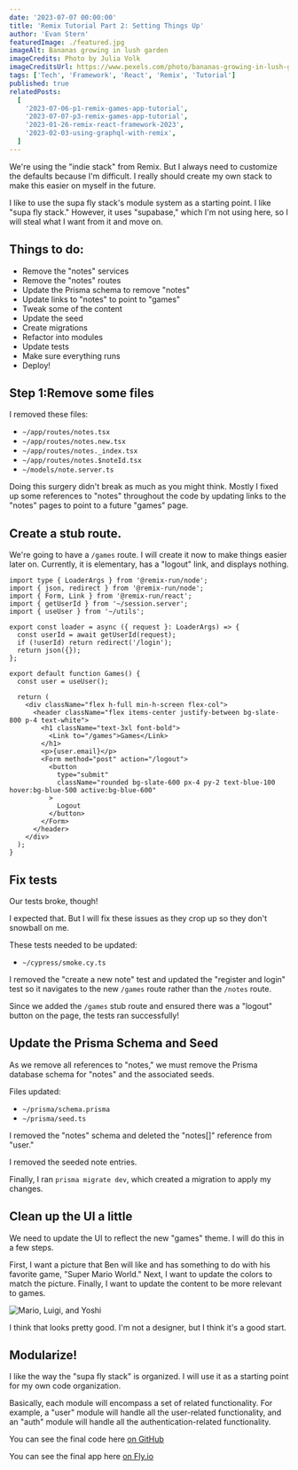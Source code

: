 ```yaml
---
date: '2023-07-07 00:00:00'
title: 'Remix Tutorial Part 2: Setting Things Up'
author: 'Evan Stern'
featuredImage: ./featured.jpg
imageAlt: Bananas growing in lush garden
imageCredits: Photo by Julia Volk
imageCreditsUrl: https://www.pexels.com/photo/bananas-growing-in-lush-garden-7292910/
tags: ['Tech', 'Framework', 'React', 'Remix', 'Tutorial']
published: true
relatedPosts:
  [
    '2023-07-06-p1-remix-games-app-tutorial',
    '2023-07-07-p3-remix-games-app-tutorial',
    '2023-01-26-remix-react-framework-2023',
    '2023-02-03-using-graphql-with-remix',
  ]
---
```


We're using the "indie stack" from Remix. But I always need to customize the defaults because I'm difficult. I really should create my own stack to make this easier on myself in the future.

I like to use the supa fly stack's module system as a starting point. I like "supa fly stack." However, it uses "supabase," which I'm not using here, so I will steal what I want from it and move on.

## Things to do:

- Remove the "notes" services
- Remove the "notes" routes
- Update the Prisma schema to remove "notes"
- Update links to "notes" to point to "games"
- Tweak some of the content
- Update the seed
- Create migrations
- Refactor into modules
- Update tests
- Make sure everything runs
- Deploy!

## Step 1:Remove some files

I removed these files:

- `~/app/routes/notes.tsx`
- `~/app/routes/notes.new.tsx`
- `~/app/routes/notes._index.tsx`
- `~/app/routes/notes.$noteId.tsx`
- `~/models/note.server.ts`

Doing this surgery didn't break as much as you might think. Mostly I fixed up some references to "notes" throughout the code by updating links to the "notes" pages to point to a future "games" page.

## Create a stub route.

We're going to have a `/games` route. I will create it now to make things easier later on. Currently, it is elementary, has a "logout" link, and displays nothing.

```tsx
import type { LoaderArgs } from '@remix-run/node';
import { json, redirect } from '@remix-run/node';
import { Form, Link } from '@remix-run/react';
import { getUserId } from '~/session.server';
import { useUser } from '~/utils';

export const loader = async ({ request }: LoaderArgs) => {
  const userId = await getUserId(request);
  if (!userId) return redirect('/login');
  return json({});
};

export default function Games() {
  const user = useUser();

  return (
    <div className="flex h-full min-h-screen flex-col">
      <header className="flex items-center justify-between bg-slate-800 p-4 text-white">
        <h1 className="text-3xl font-bold">
          <Link to="/games">Games</Link>
        </h1>
        <p>{user.email}</p>
        <Form method="post" action="/logout">
          <button
            type="submit"
            className="rounded bg-slate-600 px-4 py-2 text-blue-100 hover:bg-blue-500 active:bg-blue-600"
          >
            Logout
          </button>
        </Form>
      </header>
    </div>
  );
}
```

## Fix tests

Our tests broke, though!

I expected that. But I will fix these issues as they crop up so they don't snowball on me.

These tests needed to be updated:

- `~/cypress/smoke.cy.ts`

I removed the "create a new note" test and updated the "register and login" test so it navigates to the new `/games` route rather than the `/notes` route.

Since we added the `/games` stub route and ensured there was a "logout" button on the page, the tests ran successfully!

## Update the Prisma Schema and Seed

As we remove all references to "notes," we must remove the Prisma database schema for "notes" and the associated seeds.

Files updated:

- `~/prisma/schema.prisma`
- `~/prisma/seed.ts`

I removed the "notes" schema and deleted the "notes[]" reference from "user."

I removed the seeded note entries.

Finally, I ran `prisma migrate dev`, which created a migration to apply my changes.

## Clean up the UI a little

We need to update the UI to reflect the new "games" theme. I will do this in a few steps.

First, I want a picture that Ben will like and has something to do with his favorite game, "Super Mario World." Next, I want to update the colors to match the picture. Finally, I want to update the content to be more relevant to games.

![Mario, Luigi, and Yoshi](./homepage.png)

I think that looks pretty good. I'm not a designer, but I think it's a good start.

## Modularize!

I like the way the "supa fly stack" is organized. I will use it as a starting point for my own code organization.

Basically, each module will encompass a set of related functionality. For example, a "user" module will handle all the user-related functionality, and an "auth" module will handle all the authentication-related functionality.

You can see the final code here [on GitHub](https://github.com/Machine-Servant/ben-app)

You can see the final app here [on Fly.io](https://ben-app.fly.dev/)
